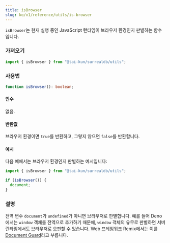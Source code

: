 ```yaml
---
title: isBrowser
slug: ko/v1/reference/utils/is-browser
---
```


`isBrowser`는 현재 실행 중인 JavaScript 런타임이 브라우저 환경인지 판별하는 함수입니다.

### 가져오기

```ts
import { isBrowser } from "@tai-kun/surrealdb/utils";
```

### 사용법

```ts
function isBrowser(): boolean;
```

#### 인수

없음.

#### 반환값

브라우저 환경이면 `true`를 반환하고, 그렇지 않으면 `false`를 반환합니다.

#### 예시

다음 예에서는 브라우저 환경인지 판별하는 예시입니다:

```ts
import { isBrowser } from "@tai-kun/surrealdb/utils";

if (isBrowser()) {
  document;
}
```

### 설명

전역 변수 `document`가 `undefined`가 아니면 브라우저로 판별합니다. 예를 들어 Deno에서는 `window` 객체를 전역으로 추가하기 때문에, `window` 객체의 유무로 판별하면 서버 런타임에서도 브라우저로 오판할 수 있습니다. Web 프레임워크 Remix에서는 이를 [Document Guard](https://remix.run/docs/en/main/guides/constraints#document-guard)라고 부릅니다.
